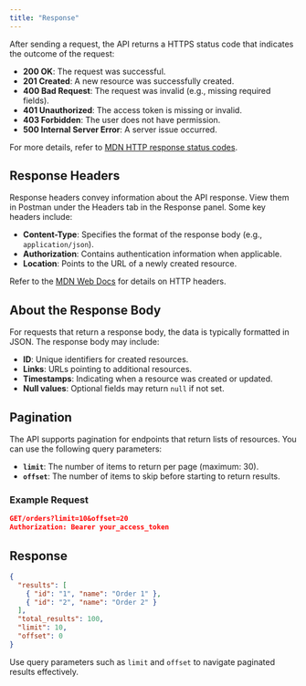 ```yaml
---
title: "Response"
---
```


After sending a request, the API returns a HTTPS status code that indicates the outcome of the request:

- **200 OK**: The request was successful.
- **201 Created**: A new resource was successfully created.
- **400 Bad Request**: The request was invalid (e.g., missing required fields).
- **401 Unauthorized**: The access token is missing or invalid.
- **403 Forbidden**: The user does not have permission.
- **500 Internal Server Error**: A server issue occurred.

For more details, refer to [MDN HTTP response status codes](https://developer.mozilla.org/en-US/docs/Web/HTTP/Status).

## Response Headers

Response headers convey information about the API response. View them in Postman under the Headers tab in the Response panel. Some key headers include:

- **Content-Type**: Specifies the format of the response body (e.g., `application/json`).
- **Authorization**: Contains authentication information when applicable.
- **Location**: Points to the URL of a newly created resource.

Refer to the [MDN Web Docs](https://developer.mozilla.org/en-US/docs/Web/HTTP/Headers) for details on HTTP headers.

## About the Response Body

For requests that return a response body, the data is typically formatted in JSON. The response body may include:

- **ID**: Unique identifiers for created resources.
- **Links**: URLs pointing to additional resources.
- **Timestamps**: Indicating when a resource was created or updated.
- **Null values**: Optional fields may return `null` if not set.

## Pagination

The API supports pagination for endpoints that return lists of resources. You can use the following query parameters:

- **`limit`**: The number of items to return per page (maximum: 30).
- **`offset`**: The number of items to skip before starting to return results.

### Example Request

```json
GET/orders?limit=10&offset=20
Authorization: Bearer your_access_token
```

## Response
```json
{
  "results": [
    { "id": "1", "name": "Order 1" },
    { "id": "2", "name": "Order 2" }
  ],
  "total_results": 100,
  "limit": 10,
  "offset": 0
}
```

Use query parameters such as `limit` and `offset` to navigate paginated results effectively.
 